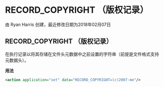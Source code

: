 # RECORD_COPYRIGHT （版权记录）

由 Ryan Harris 创建，最近修改日期为2018年02月07日

## RECORD_COPYRIGHT （版权记录）

在执行记录以将其存储在文件头元数据中之前设置的字符串（前提是文件格式支持元数据头）。

**用法**

```xml
<action application="set" data="RECORD_COPYRIGHT=(c)2007-me"/>
```
